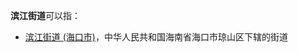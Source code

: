 '''滨江街道'''可以指：
{{PRC admin/disambig|22/07/02/016/000|23/01/04/004/000|32/06/84/002/000|33/03/02/024/000|36/08/03/002/000|44/01/05/005/000|51/13/21/001/000}}
*[[滨江街道_(海口市)|滨江街道 (海口市)]]，中华人民共和国海南省海口市琼山区下辖的街道
{{disambig|cat=四字乡级行政区划消歧义}}